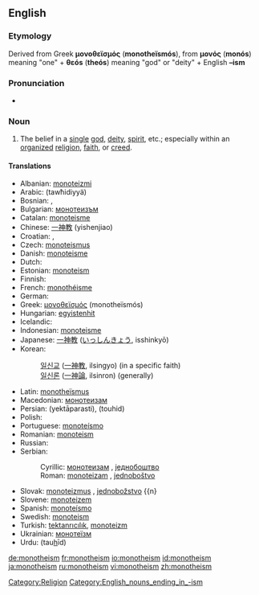 ==English==

===Etymology===
Derived from Greek '''μονοθεϊσμός''' ('''monotheïsmós'''), from '''μονός''' ('''monós''') meaning "one" + '''θεós''' ('''theós''') meaning "god" or "deity" + English '''–ism'''

===Pronunciation===
*{{audio|en-us-monotheism.ogg|Audio (US)}}

===Noun===
{{en-noun}}
# The belief in a [[single]] [[god]], [[deity]], [[spirit]], etc.; especially within an [[organize]]d [[religion]], [[faith]], or [[creed]].

====Translations====
{{trans-top}}
*Albanian: [[monoteizmi]]
*Arabic: {{ARchar|[[توحيدية]]}} (tawħidiyyä) {{f}}
*Bosnian: {{t-|bs|monoteizam|m}}, {{t-|bs|jednoboštvo|n}}
*Bulgarian: [[монотеизъм]] {{m}}
*Catalan: [[monoteisme]]
*Chinese: [[一神教]] (yishenjiao)
*Croatian: {{t-|hr|monoteizam|m}}, {{t-|hr|jednoboštvo|n}}
*Czech: [[monoteismus]] {{m}}
*Danish: [[monoteisme]]
*Dutch: {{t-|nl|monotheism}}
*Estonian: [[monoteism]]
*Finnish: {{t-|fi|monoteismi}}
*French: [[monothéisme]] {{m}}
*German: {{t+|de|Monotheismus|m}}
*Greek: [[μονοθεϊσμός]] (monotheïsmós)
*Hungarian: [[egyistenhit]]
*Icelandic: {{t-|is|eingyðistrú}}
*Indonesian: [[monoteisme]]
*Japanese: [[一神教]] ([[いっしんきょう]], isshinkyō)
*Korean: 
*:[[일신교]] ([[一神教]], ilsingyo) (in a specific faith)
*:[[일신론]] ([[一神論]], ilsinron) (generally)
{{trans-mid}}
*Latin: [[monotheïsmus]] {{m}}
*Macedonian: [[монотеизам]] {{m}}
*Persian: {{fa-Arab|[[یکتاپرستی]]}} (yektāparasti), {{fa-Arab|[[توحید]]}} (touhid)
*Polish: {{t-|pl|monoteizm|m}}
*Portuguese: [[monoteísmo]] {{m}}
*Romanian: [[monoteism]]
*Russian: {{t-|ru|монотеизм|m}}
*Serbian:
*:Cyrillic: [[монотеизам]] {{m}}, [[једнобоштво]] {{n}}
*:Roman: [[monoteizam]] {{m}}, [[jednoboštvo]] {{n}}
*Slovak: [[monoteizmus]] {{m}}, [[jednobožstvo]] {{n}
*Slovene: [[monoteizem]] {{m}}
*Spanish: [[monoteísmo]] {{m}}
*Swedish: [[monoteism]]
*Turkish: [[tektanrıcılık]], [[monoteizm]]
*Ukrainian: [[монотеїзм]] {{m}}
*Urdu: {{ur-Arab|[[توحید]]}} (tau<u>h</u>īd) {{f}}
{{trans-bottom}}

[[Category:Religion]]
[[Category:English_nouns_ending_in_-ism]]

[[de:monotheism]]
[[fr:monotheism]]
[[io:monotheism]]
[[id:monotheism]]
[[ja:monotheism]]
[[ru:monotheism]]
[[vi:monotheism]]
[[zh:monotheism]]